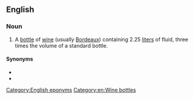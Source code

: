 ==English==

===Noun===
{{en-noun}}

# A [[bottle]] of [[wine]] (usually [[Bordeaux]]) containing 2.25 [[liter]]s of fluid, three times the volume of a standard bottle.

====Synonyms====
* {{l|en|tregnum}}
* {{l|en|tappit hen}}

[[Category:English eponyms]]
[[Category:en:Wine bottles]]